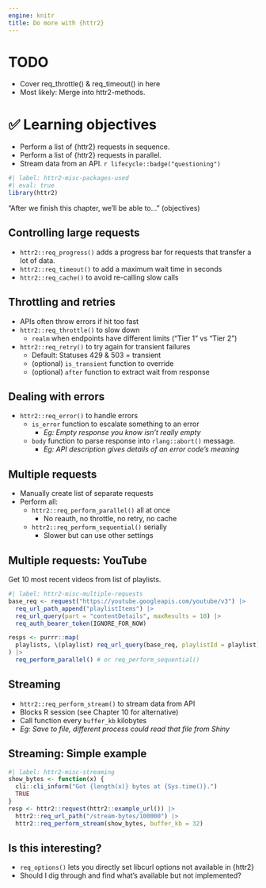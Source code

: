 ```yaml
---
engine: knitr
title: Do more with {httr2}
---
```


# TODO

::: nonincremental
-   Cover req_throttle() & req_timeout() in here
-   Most likely: Merge into httr2-methods.
:::


# ️✅ Learning objectives

::: nonincremental
-   Perform a list of {httr2} requests in sequence.
-   Perform a list of {httr2} requests in parallel.
-   Stream data from an API. `r lifecycle::badge("questioning")`
:::

```r
#| label: httr2-misc-packages-used
#| eval: true
library(httr2)
```

::: notes
"After we finish this chapter, we'll be able to..." (objectives)
:::

## Controlling large requests

-   `httr2::req_progress()` adds a progress bar for requests that transfer a lot of data.
-   `httr2::req_timeout()` to add a maximum wait time in seconds
-   `httr2::req_cache()` to avoid re-calling slow calls

## Throttling and retries

-   APIs often throw errors if hit too fast
-   `httr2::req_throttle()` to slow down
    -   `realm` when endpoints have different limits ("Tier 1" vs "Tier 2")
-   `httr2::req_retry()` to try again for transient failures
    -   Default: Statuses 429 & 503 = transient
    -   (optional) `is_transient` function to override
    -   (optional) `after` function to extract wait from response

## Dealing with errors

-   `httr2::req_error()` to handle errors
    -   `is_error` function to escalate something to an error
        -   *Eg: Empty response you know isn't really empty*
    -   `body` function to parse response into `rlang::abort()` message.
        -   *Eg: API description gives details of an error code's meaning*

## Multiple requests

-   Manually create list of separate requests
-   Perform all:
    -   `httr2::req_perform_parallel()` all at once
        -   No reauth, no throttle, no retry, no cache
    -   `httr2::req_perform_sequential()` serially
        -   Slower but can use other settings

## Multiple requests: YouTube

Get 10 most recent videos from list of playlists.

```r
#| label: httr2-misc-multiple-requests
base_req <- request("https://youtube.googleapis.com/youtube/v3") |> 
  req_url_path_append("playlistItems") |> 
  req_url_query(part = "contentDetails", maxResults = 10) |> 
  req_auth_bearer_token(IGNORE_FOR_NOW)

resps <- purrr::map(
  playlists, \(playlist) req_url_query(base_req, playlistId = playlist)
) |> 
  req_perform_parallel() # or req_perform_sequential()
```

## Streaming

-   `httr2::req_perform_stream()` to stream data from API
-   Blocks R session (see Chapter 10 for alternative)
-   Call function every `buffer_kb` kilobytes
-   *Eg: Save to file, different process could read that file from Shiny*

## Streaming: Simple example

```r
#| label: httr2-misc-streaming
show_bytes <- function(x) {
  cli::cli_inform("Got {length(x)} bytes at {Sys.time()}.")
  TRUE
}
resp <- httr2::request(httr2::example_url()) |>
  httr2::req_url_path("/stream-bytes/100000") |>
  httr2::req_perform_stream(show_bytes, buffer_kb = 32)
```

## Is this interesting?

-   `req_options()` lets you directly set libcurl options not available in {httr2}
-   Should I dig through and find what's available but not implemented?
